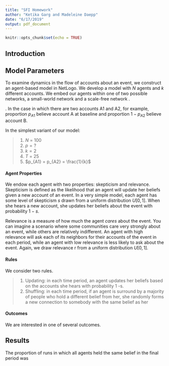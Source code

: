 ```yaml
---
title: "SFI Homework"
author: "Ketika Garg and Madeleine Daepp"
date: "6/17/2019"
output: pdf_document
---
```


```r
knitr::opts_chunk$set(echo = TRUE)
```

<!-- 

contradictory accounts of an event flow across a group

Examples
+ fake news (facebook - trump inaugurationne)
+ conspiracy theories
+ polarization 
+ racism

echo chamber effect // complex contagion

-->

## Introduction

<!-- Conspiracy theories have been a part of human societies at least since [first great example], yet the frenzy around fake news feels like a decidedly 21st century phenomena. Has some societal reorganization changed the types of stories that get told or the rates at which such stories get spread? In this project, we suggest that a move from the diffusion of information along small-world networks -- as would have been common in the pre-internet era -- to its spread along scale-free facebook, twitter and other social media networks has fundamentally altered the way in which contradictory accounts spread. We show that, under a wide range of conditions, increasing skepticism e.g. through critical thinking skills or education, is inadequate to prevent polarization. We then suggest an array of scenarios beyond fake news, such as political polarization or racism, in which the spread of fake news can be compounded by ideological sorting.
-->

## Model Parameters

To examine dynamics in the flow of accounts about an event, we construct an agent-based model in NetLogo. We develop a model with $N$ agents and $k$ different accounts. We embed our agents within one of two possible networks, a small-world network <!-- add N agents and p probability of a tie --> and a scale-free network <!-- N agents and p probability of a tie -->. 
<!-- directed or undirected? strongly connected e.g. path from every node to every other node -->

<!-- in gossip networks, an account gets initiated at node i. in each period, each informed node informs its neighbors of the infromation with probability $p \in (0, 1]$.  


Each agent $i$ believes some account at baseline ($t = 0$) and updates that belief in each time $t = \{1, 2, ..., T\}$ <!-- You could imagine a situation where some agents start out believing nothing, and the idea diffuses outwards from the first affected agents. Or from the russian trolls-->. In the case in which there are two accounts A1 and A2, for example, proportion $p_{A1}$ believe account A at baseline and proportion $1 - p_{A2}$ believe account B. 

In the simplest variant of our model:

> 1) $N$ = 100
> 2) $p = ?$
> 3) $k = 2$ <!-- could try 2, 3, 10 -->
> 4) $T$ = 25
> 5) $p_{A1} = p_{A2} = \frac{1}{k}$ <!-- could try inequitable distributions -->

<!-- we tested the sensitivity of our model to different paraneters $k = \{2, 3, 5, 10\}$ with both equal and unequal beginning distributions of the events -->

#### Agent Properties

We endow each agent with two properties: skepticism and relevance. Skepticism is defined as the likelihood that an agent will update her beliefs given a new account of an event. In a very simple model, each agent has some level of skepticism $s$ drawn from a uniform distribution $U[0, 1]$. When she hears a new account, she updates her beliefs about the event with probability $1 - s$. <!-- in each period, the new account is just what the majority of other connected agents believe -->

<!-- We could also imagine that an agent's skepticism is a property of the number of people from whom she hears about the event, or it could be weighted by the number of neighbors who hold a certain belief --> <!-- synchronous or asynchronous? -->
<!-- or we could have plausibility, the likelihood that somebody will believe an account -->

Relevance is a measure of how much the agent *cares* about the event. You can imagine a scenario where some communities care very strongly about an event, while others are relatively indifferent. An agent with high relevance will ask each of its neighbors for their accounts of the event in each period, while an agent with low relevance is less likely to ask about the event. Again, we draw relevance r from a uniform distribution $U[0,1]$. <!-- In a second variant, we consider the case in which relevance is a spatial property associated with colored patches in the model. -->

#### Rules

We consider two rules. 

> 1) Updating: in each time period, an agent updates her beliefs based on the accounts she hears with probability 1 -s.
<!-- this could decay as an agent hears more accounts. At the very least, it needs some memory -->
> 2) Shuffling: in each time period, if an agent is surround by a majority of people who hold a different belief from her, she randomly forms a new connection to somebody with the same belief as her

#### Outcomes

We are interested in one of several outcomes. <!-- proportion of the agents with belief A versus B -->

<!-- diffusion centrality: how extensively information spreads as a function of the initial node

$H(g; p, t) := \sum_1^T$(pg)^t
-->

## Results

The proportion of runs in which all agents held the same belief in the final period was <!-- what? --> 

<!-- add tables with key outcome variables in each scenario








<!-- Results?

Complex contagion

-->







